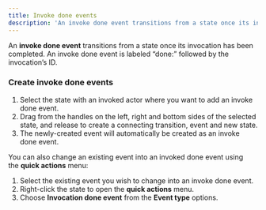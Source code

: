 ```yaml
---
title: Invoke done events
description: 'An invoke done event transitions from a state once its invocation has been completed. An invoke done event is labeled “done:” followed by the invocation’s ID.'
---
```


An **invoke done event** transitions from a state once its invocation has been completed. An invoke done event is labeled “done:” followed by the invocation’s ID.

<!-- TODO: Why you might use invoke done events with example -->

### Create invoke done events

1. Select the state with an invoked actor where you want to add an invoke done event.
2. Drag from the handles on the left, right and bottom sides of the selected state, and release to create a connecting transition, event and new state.
3. The newly-created event will automatically be created as an invoke done event.

You can also change an existing event into an invoked done event using the **quick actions** menu:

1. Select the existing event you wish to change into an invoke done event.
2. Right-click the state to open the **quick actions** menu.
3. Choose **Invocation done event** from the **Event type** options.

